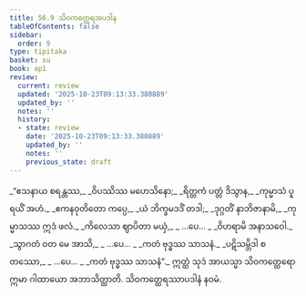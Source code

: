 ```yaml
---
title: 56.9 သိဝကတ္ထေရအပဒါန
tableOfContents: false
sidebar:
  order: 9
type: tipitaka
basket: su
book: ap1
review:
  current: review
  updated: '2025-10-23T09:13:33.380889'
  updated_by: ''
  notes: ''
  history:
  - state: review
    date: '2025-10-23T09:13:33.380889'
    updated_by: ''
    notes: ''
    previous_state: draft
---
```



<ReviewStatus review={frontmatter.review} showDetails={true} />

<HypothesisAnnotation frontmatter={frontmatter} />

<DynamicBreadcrumb />

<Division number="117" book="ap1" e="ch" v="20" p="438">

<Paragraph number="7803" type="verses" book="ap1">
_“ဧသနာယ စရန္တဿ,_  
_ဝိပဿိဿ မဟေသိနော;_  
_ရိတ္တကံ ပတ္တံ ဒိသွာန,_  
_ကုမ္မာသံ ပူရယိံ အဟံ._  

</Paragraph>

</Division>
<Division number="118" book="ap1" e="ch" v="20" p="438">

<Paragraph number="7804" type="verses" book="ap1">
_ဧကနဝုတိတော ကပ္ပေ,_  
_ယံ ဘိက္ခမဒဒိံ တဒါ;_  
_ဒုဂ္ဂတိံ နာဘိဇာနာမိ,_  
_ကုမ္မာသဿ ဣဒံ ဖလံ._  

</Paragraph>

</Division>
<Division number="119" book="ap1" e="ch" v="20" p="439">

<Paragraph number="7805" type="verses" book="ap1">
_ကိလေသာ ဈာပိတာ မယှံ,_  
_ …ပေ… _  
_ဝိဟရာမိ အနာသဝေါ._  

</Paragraph>

</Division>
<Division number="120" book="ap1" e="ch" v="20" p="439">

<Paragraph number="7806" type="verses" book="ap1">
_သွာဂတံ ဝတ မေ အာသိ,_  
_ …ပေ… _  
_ကတံ ဗုဒ္ဓဿ သာသနံ._  

</Paragraph>

</Division>
<Division number="121" book="ap1" e="ch" v="20" p="439">

<Paragraph number="7807" type="verses" book="ap1">
_ပဋိသမ္ဘိဒါ စတဿော,_  
_ …ပေ… _  
_ကတံ ဗုဒ္ဓဿ သာသနံ”._  

</Paragraph>

<Paragraph number="7808" book="ap1">
ဣတ္ထံ သုဒံ အာယသ္မာ သိဝကတ္ထေရော ဣမာ ဂါထာယော အဘာသိတ္ထာတိ.

</Paragraph>
</Division>

<Paragraph number="7809" type="center" book="ap1">
သိဝကတ္ထေရဿာပဒါနံ နဝမံ.
</Paragraph>